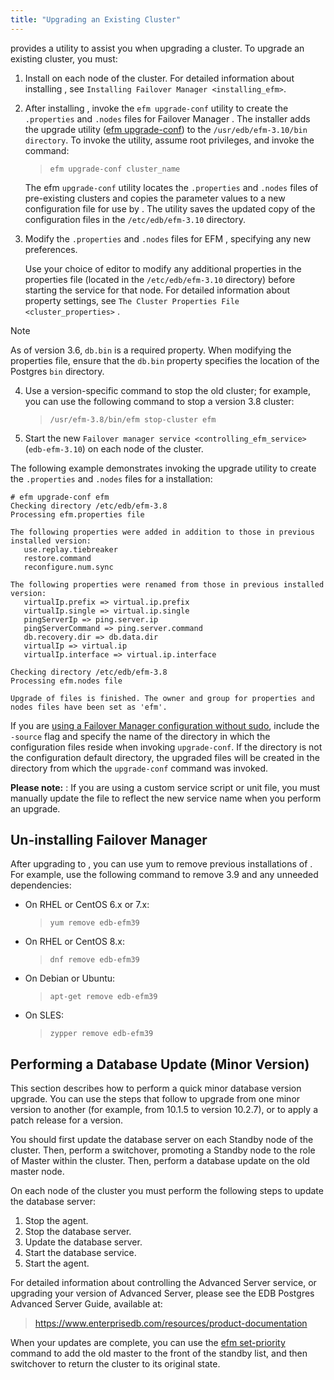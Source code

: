 ```yaml
---
title: "Upgrading an Existing Cluster"
---
```


<div id="upgrading_existing_cluster" class="registered_link"></div>

provides a utility to assist you when upgrading a cluster. To upgrade an existing cluster, you must:

1.  Install on each node of the cluster. For detailed information about installing , see `Installing Failover Manager <installing_efm>`.

2.  After installing , invoke the `efm upgrade-conf` utility to create the `.properties` and `.nodes` files for Failover Manager . The installer adds the upgrade utility ([efm upgrade-conf](07_using_efm_utility/#efm_upgrade_conf)) to the `/usr/edb/efm-3.10/bin directory`. To invoke the utility, assume root privileges, and invoke the command:

    > `efm upgrade-conf cluster_name`

    The efm `upgrade-conf` utility locates the `.properties` and `.nodes` files of pre-existing clusters and copies the parameter values to a new configuration file for use by . The utility saves the updated copy of the configuration files in the `/etc/edb/efm-3.10` directory.

3.  Modify the `.properties` and `.nodes` files for EFM , specifying any new preferences.

    Use your choice of editor to modify any additional properties in the properties file (located in the `/etc/edb/efm-3.10` directory) before starting the service for that node. For detailed information about property settings, see `The Cluster Properties File <cluster_properties>` .

<div class="note">

<div class="title">

Note

</div>

As of version 3.6, `db.bin` is a required property. When modifying the properties file, ensure that the `db.bin` property specifies the location of the Postgres `bin` directory.

</div>

4.  Use a version-specific command to stop the old cluster; for example, you can use the following command to stop a version 3.8 cluster:

    > `/usr/efm-3.8/bin/efm stop-cluster efm`

5.  Start the new `Failover manager service <controlling_efm_service>` (`edb-efm-3.10`) on each node of the cluster.

The following example demonstrates invoking the upgrade utility to create the `.properties` and `.nodes` files for a installation:

```text
# efm upgrade-conf efm
Checking directory /etc/edb/efm-3.8
Processing efm.properties file

The following properties were added in addition to those in previous installed version:
   use.replay.tiebreaker
   restore.command
   reconfigure.num.sync

The following properties were renamed from those in previous installed version:
   virtualIp.prefix => virtual.ip.prefix
   virtualIp.single => virtual.ip.single
   pingServerIp => ping.server.ip
   pingServerCommand => ping.server.command
   db.recovery.dir => db.data.dir
   virtualIp => virtual.ip
   virtualIp.interface => virtual.ip.interface

Checking directory /etc/edb/efm-3.8
Processing efm.nodes file

Upgrade of files is finished. The owner and group for properties and nodes files have been set as 'efm'.
```

If you are [using a Failover Manager configuration without sudo](04_configuring_efm/04_extending_efm_permissions/#running_efm_without_sudo), include the `-source` flag and specify the name of the directory in which the configuration files reside when invoking `upgrade-conf`. If the directory is not the configuration default directory, the upgraded files will be created in the directory from which the `upgrade-conf` command was invoked.

**Please note:** : If you are using a custom service script or unit file, you must manually update the file to reflect the new service name when you perform an upgrade.

## Un-installing Failover Manager

After upgrading to , you can use yum to remove previous installations of . For example, use the following command to remove 3.9 and any unneeded dependencies:

-   On RHEL or CentOS 6.x or 7.x:

    > `yum remove edb-efm39`

-   On RHEL or CentOS 8.x:

    > `dnf remove edb-efm39`

-   On Debian or Ubuntu:

    > `apt-get remove edb-efm39`

-   On SLES:

    > `zypper remove edb-efm39`

## Performing a Database Update (Minor Version)

This section describes how to perform a quick minor database version upgrade. You can use the steps that follow to upgrade from one minor version to another (for example, from 10.1.5 to version 10.2.7), or to apply a patch release for a version.

You should first update the database server on each Standby node of the cluster. Then, perform a switchover, promoting a Standby node to the role of Master within the cluster. Then, perform a database update on the old master node.

On each node of the cluster you must perform the following steps to update the database server:

1.  Stop the agent.
2.  Stop the database server.
3.  Update the database server.
4.  Start the database service.
5.  Start the agent.

For detailed information about controlling the Advanced Server service, or upgrading your version of Advanced Server, please see the EDB Postgres Advanced Server Guide, available at:

> <https://www.enterprisedb.com/resources/product-documentation>

When your updates are complete, you can use the [efm set-priority](07_using_efm_utility/#efm_set_priority) command to add the old master to the front of the standby list, and then switchover to return the cluster to its original state.
